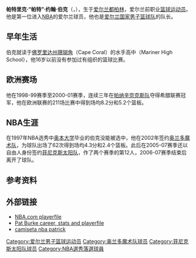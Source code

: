 {{infobox NBA Player
| name        = 帕特·伯克<br />Pat Burke
| image       = Burke Pat.jpg
| position    = [[中锋|中锋]]/[[大前锋|大前锋]]
| height_ft   = 6 
| height_in   = 11
| weight_lbs  = 250
| nationality = {{IRE}}
| birth_date  = {{birth date and age|1973|12|14}}
| birth_place = {{IRE}}[[都柏林|都柏林]]
| college     = [[奥本大学|奥本大学]]
| team =
| draft = 未中
| draft_year = 1997
| draft_team = 
| career_start = 1997年
| career_end =2009年
| former_teams = TAU Cerámica（1997-1998）<br />[[帕纳辛奈克斯篮球俱乐部|帕纳辛奈克斯]]（1998-2001）<br />[[Maroussi_BC|Maroussi BC]]（2001-2002）<br />[[奥兰多魔术队|奥兰多魔术队]]（2002-2003）<br />CB Gran Canaria（2003-2004）<br />[[皇家马德里篮球队|皇家马德里篮球队]]（2004-2005)<br />[[菲尼克斯太阳队|菲尼克斯太阳队]]（2005-2007)
| awards = 
}}

'''帕特里克·“帕特”·约翰·伯克'''（{{lang-en|'''Patrick (Pat) John Burke'''}}，{{bd|1973年|12月14日|}}），生于[[爱尔兰|爱尔兰]][[都柏林|都柏林]]，爱尔兰前职业[[篮球运动员|篮球运动员]]。他是第一位进入[[NBA|NBA]]的爱尔兰球员，他也是[[爱尔兰国家男子篮球队|爱尔兰国家男子篮球队]]的队长。

== 早年生活 ==
伯克就读于[[佛罗里达州|佛罗里达州]][[珊瑚角|珊瑚角]]（Cape Coral）的水手高中（Mariner High School），他16岁以前没有参加过有组织的篮球比赛。

== 欧洲赛场 ==
他在1998-99赛季至2000-01赛季，连续三年在[[帕纳辛奈克斯篮球俱乐部|帕纳辛奈克斯队]]夺得希腊联赛冠军，他在欧洲联赛的211场比赛中得到场均8.2分和5.2个篮板。

== NBA生涯 ==
在1997年NBA选秀中[[奥本大学|奥本大学]]毕业的伯克没能被选中，他在2002年签约[[奥兰多魔术队|奥兰多魔术队]]，为球队出场了62次得到场均4.3分和2.4个篮板。此后在2005-07赛季还以自由人身份签约[[菲尼克斯太阳队|菲尼克斯太阳队]]，作了两个赛季的第12人，2006-07赛季结束后离开了球队。

== 参考资料 ==
{{reflist}}

== 外部链接 ==
* [http://www.nba.com/playerfile/pat_burke/ NBA.com playerfile] {{Wayback|url=http://www.nba.com/playerfile/pat_burke/ |date=20121024100448 }}
* [http://www.ultimatenba.com/playerfile/nba/PatBurke-942.html Pat Burke career, stats and playerfile] {{Wayback|url=http://www.ultimatenba.com/playerfile/nba/PatBurke-942.html |date=20150502165930 }}
* [https://web.archive.org/web/20130622172611/http://www.camisetanbatienda.es/new-york-knicks-camiseta-basket-33-patrick-ewing-azul-baratas-(%E2%82%AC22.99)-y-camiaetas-nba,camiseta-de-basket-de-toronto-de-los-raptors-p-3756.html camiseta nba patrick]

{{Authority control}}
{{DEFAULTSORT:Burke, Pat}}
[[Category:爱尔兰男子篮球运动员|Category:爱尔兰男子篮球运动员]]
[[Category:奥兰多魔术队球员|Category:奥兰多魔术队球员]]
[[Category:菲尼克斯太阳队球员|Category:菲尼克斯太阳队球员]]
[[Category:NBA選秀落選球員|Category:NBA選秀落選球員]]